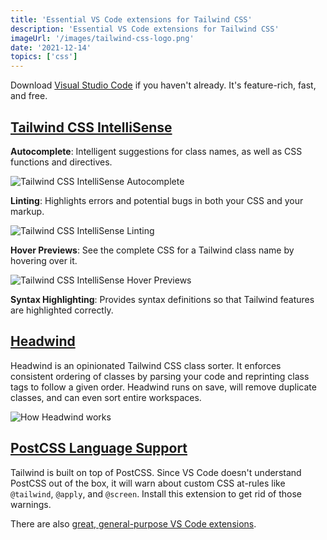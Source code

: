 ```yaml
---
title: 'Essential VS Code extensions for Tailwind CSS'
description: 'Essential VS Code extensions for Tailwind CSS'
imageUrl: '/images/tailwind-css-logo.png'
date: '2021-12-14'
topics: ['css']
---
```


Download [Visual Studio Code](https://code.visualstudio.com/download) if you haven't already. It's feature-rich, fast, and free.

## [Tailwind CSS IntelliSense](https://marketplace.visualstudio.com/items?itemName=bradlc.vscode-tailwindcss)

**Autocomplete**: Intelligent suggestions for class names, as well as CSS functions and directives.

![Tailwind CSS IntelliSense Autocomplete](/images/tailwind-css-intellisense-autocomplete.png)

**Linting**: Highlights errors and potential bugs in both your CSS and your markup.

![Tailwind CSS IntelliSense Linting](/images/tailwind-css-intellisense-linting.png)

**Hover Previews**: See the complete CSS for a Tailwind class name by hovering over
it.

![Tailwind CSS IntelliSense Hover Previews](/images/tailwind-css-intellisense-hover-previews.png)

**Syntax Highlighting**: Provides syntax definitions so that Tailwind features are highlighted correctly.

## [Headwind](https://marketplace.visualstudio.com/items?itemName=heybourn.headwind)

Headwind is an opinionated Tailwind CSS class sorter. It enforces consistent ordering of classes by parsing your code and reprinting class tags to follow a given order. Headwind runs on save, will remove duplicate classes, and can even sort entire workspaces.

![How Headwind works](/images/how-headwind-works.gif)

## [PostCSS Language Support](https://marketplace.visualstudio.com/items?itemName=csstools.postcss)

Tailwind is built on top of PostCSS. Since VS Code doesn't understand PostCSS out of the box, it will warn about custom CSS at-rules like `@tailwind`, `@apply`, and `@screen`. Install this extension to get rid of those warnings.

There are also [great, general-purpose VS Code extensions](/blog/favorite-visual-studio-code-extensions).

